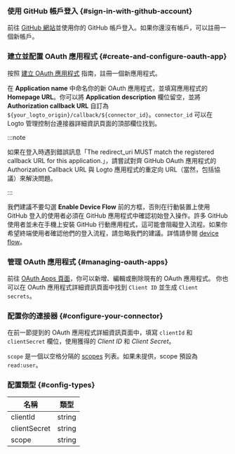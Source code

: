 ### 使用 GitHub 帳戶登入 \{#sign-in-with-github-account}

前往 [GitHub 網站](https://github.com/)並使用你的 GitHub 帳戶登入。如果你還沒有帳戶，可以註冊一個新帳戶。

### 建立並配置 OAuth 應用程式 \{#create-and-configure-oauth-app}

按照 [建立 OAuth 應用程式](https://docs.github.com/en/developers/apps/building-oauth-apps/creating-an-oauth-app) 指南，註冊一個新應用程式。

在 **Application name** 中命名你的新 OAuth 應用程式，並填寫應用程式的 **Homepage URL**。你可以將 **Application description** 欄位留空，並將 **Authorization callback URL** 自訂為 `${your_logto_origin}/callback/${connector_id}`。`connector_id` 可以在 Logto 管理控制台連接器詳細資訊頁面的頂部欄位找到。

:::note

如果在登入時遇到錯誤訊息「The redirect_uri MUST match the registered callback URL for this application.」，請嘗試對齊 GitHub OAuth 應用程式的 Authorization Callback URL 與 Logto 應用程式的重定向 URL（當然，包括協議）來解決問題。

:::

我們建議不要勾選 **Enable Device Flow** 前的方框，否則在行動裝置上使用 GitHub 登入的使用者必須在 GitHub 應用程式中確認初始登入操作。許多 GitHub 使用者並未在手機上安裝 GitHub 行動應用程式，這可能會阻礙登入流程。如果你希望終端使用者確認他們的登入流程，請忽略我們的建議。詳情請參閱 [device flow](https://docs.github.com/en/developers/apps/building-oauth-apps/authorizing-oauth-apps#device-flow)。

### 管理 OAuth 應用程式 \{#managing-oauth-apps}

前往 [OAuth Apps 頁面](https://github.com/settings/developers)，你可以新增、編輯或刪除現有的 OAuth 應用程式。
你也可以在 OAuth 應用程式詳細資訊頁面中找到 `Client ID` 並生成 `Client secrets`。

### 配置你的連接器 \{#configure-your-connector}

在前一節提到的 OAuth 應用程式詳細資訊頁面中，填寫 `clientId` 和 `clientSecret` 欄位，使用獲得的 _Client ID_ 和 _Client Secret_。

`scope` 是一個以空格分隔的 [scopes](https://docs.github.com/en/apps/oauth-apps/building-oauth-apps/scopes-for-oauth-apps) 列表。如果未提供，scope 預設為 `read:user`。

### 配置類型 \{#config-types}

| 名稱         | 類型   |
| ------------ | ------ |
| clientId     | string |
| clientSecret | string |
| scope        | string |
